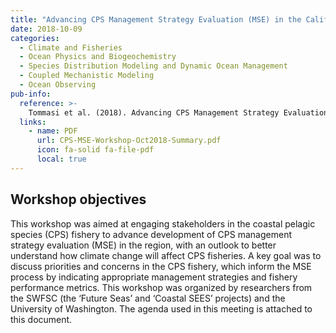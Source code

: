 ```yaml
---
title: "Advancing CPS Management Strategy Evaluation (MSE) in the California Current"
date: 2018-10-09
categories: 
  - Climate and Fisheries
  - Ocean Physics and Biogeochemistry
  - Species Distribution Modeling and Dynamic Ocean Management
  - Coupled Mechanistic Modeling
  - Ocean Observing
pub-info:
  reference: >-
    Tommasi et al. (2018). Advancing CPS Management Strategy Evaluation (MSE) in the California Current.
  links:
    - name: PDF
      url: CPS-MSE-Workshop-Oct2018-Summary.pdf
      icon: fa-solid fa-file-pdf
      local: true
---
```


## Workshop objectives

This workshop was aimed at engaging stakeholders in the coastal pelagic species (CPS) fishery
to advance development of CPS management strategy evaluation (MSE) in the region, with an
outlook to better understand how climate change will affect CPS fisheries. A key goal was to
discuss priorities and concerns in the CPS fishery, which inform the MSE process by indicating
appropriate management strategies and fishery performance metrics. This workshop was
organized by researchers from the SWFSC (the ‘Future Seas’ and ‘Coastal SEES’ projects) and
the University of Washington. The agenda used in this meeting is attached to this document.